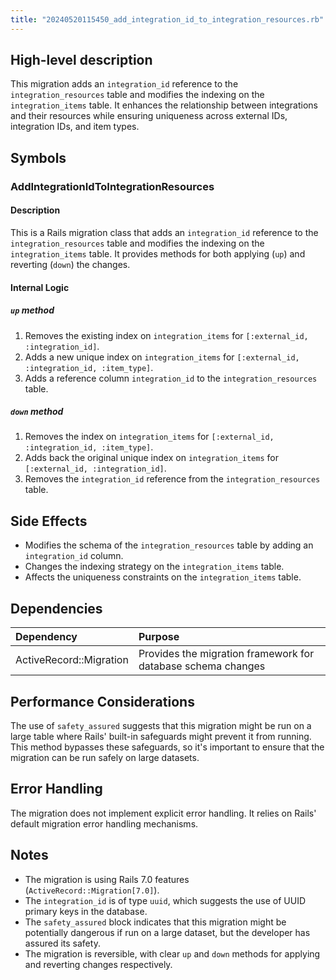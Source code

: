 ```yaml
---
title: "20240520115450_add_integration_id_to_integration_resources.rb"
---
```


## High-level description
This migration adds an `integration_id` reference to the `integration_resources` table and modifies the indexing on the `integration_items` table. It enhances the relationship between integrations and their resources while ensuring uniqueness across external IDs, integration IDs, and item types.

## Symbols

### AddIntegrationIdToIntegrationResources
#### Description
This is a Rails migration class that adds an `integration_id` reference to the `integration_resources` table and modifies the indexing on the `integration_items` table. It provides methods for both applying (`up`) and reverting (`down`) the changes.

#### Internal Logic

##### `up` method
1. Removes the existing index on `integration_items` for `[:external_id, :integration_id]`.
2. Adds a new unique index on `integration_items` for `[:external_id, :integration_id, :item_type]`.
3. Adds a reference column `integration_id` to the `integration_resources` table.

##### `down` method
1. Removes the index on `integration_items` for `[:external_id, :integration_id, :item_type]`.
2. Adds back the original unique index on `integration_items` for `[:external_id, :integration_id]`.
3. Removes the `integration_id` reference from the `integration_resources` table.

## Side Effects
- Modifies the schema of the `integration_resources` table by adding an `integration_id` column.
- Changes the indexing strategy on the `integration_items` table.
- Affects the uniqueness constraints on the `integration_items` table.

## Dependencies
| Dependency | Purpose |
|:-----------|:--------|
| ActiveRecord::Migration | Provides the migration framework for database schema changes |

## Performance Considerations
The use of `safety_assured` suggests that this migration might be run on a large table where Rails' built-in safeguards might prevent it from running. This method bypasses these safeguards, so it's important to ensure that the migration can be run safely on large datasets.

## Error Handling
The migration does not implement explicit error handling. It relies on Rails' default migration error handling mechanisms.

## Notes
- The migration is using Rails 7.0 features (`ActiveRecord::Migration[7.0]`).
- The `integration_id` is of type `uuid`, which suggests the use of UUID primary keys in the database.
- The `safety_assured` block indicates that this migration might be potentially dangerous if run on a large dataset, but the developer has assured its safety.
- The migration is reversible, with clear `up` and `down` methods for applying and reverting changes respectively.